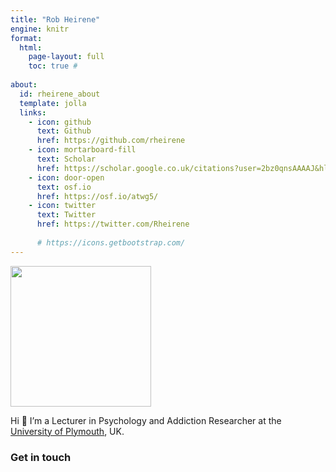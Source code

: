 ```yaml
---
title: "Rob Heirene"
engine: knitr
format:
  html:
    page-layout: full
    toc: true #
    
about:
  id: rheirene_about
  template: jolla
  links:
    - icon: github
      text: Github
      href: https://github.com/rheirene
    - icon: mortarboard-fill
      text: Scholar
      href: https://scholar.google.co.uk/citations?user=2bz0qnsAAAAJ&hl=en
    - icon: door-open
      text: osf.io
      href: https://osf.io/atwg5/
    - icon: twitter
      text: Twitter
      href: https://twitter.com/Rheirene
      
      # https://icons.getbootstrap.com/
---
```


![](.files/headshot.png){fig-align="center" width="225"}


::: {#rheirene_about}
::: {.text .padding .sansserif}
Hi 👋 I'm a Lecturer in Psychology and Addiction Researcher at the [University of Plymouth](https://www.plymouth.ac.uk/staff/rob-heirene), UK.
:::
:::

### Get in touch
